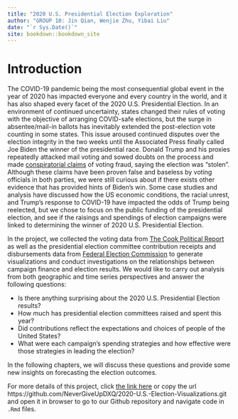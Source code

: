 ```yaml
--- 
title: "2020 U.S. Presidential Election Exploration"
author: "GROUP 10: Jin Qian, Wenjie Zhu, Yibai Liu"
date: "`r Sys.Date()`"
site: bookdown::bookdown_site
---
```


# Introduction

The COVID-19 pandemic being the most consequential global event in the year of 2020 has impacted everyone and every country in the world, and it has also shaped every facet of the 2020 U.S. Presidential Election. In an environment of continued uncertainty, states changed their rules of voting with the objective of arranging COVID-safe elections, but the surge in absentee/mail-in ballots has inevitably extended the post-election vote counting in some states. This issue aroused continued disputes over the election integrity in the two weeks until the Associated Press finally called Joe Biden the winner of the presidential race. Donald Trump and his proxies repeatedly attacked mail voting and sowed doubts on the process and made [conspiratorial claims](https://apnews.com/article/election-2020-joe-biden-donald-trump-politics-media-1bf96bf3910bdcbe0f125958357c8f1a) of voting fraud, saying the election was "stolen". Although these claims have been proven false and baseless by voting officials in both parties, we were still curious about if there exists other evidence that has provided hints of Biden's win. Some case studies and analysis have discussed how the US economic conditions, the racial unrest, and Trump's response to COVID-19 have impacted the odds of Trump being reelected, but we chose to focus on the public funding of the presidential election, and see if the raisings and spendings of election campaigns were linked to determining the winner of 2020 U.S. Presidential Election.

In the project, we collected the voting data from [The Cook Political Report](https://cookpolitical.com/) as well as the presidential election committee contribution receipts and disbursements data from [Federal Election Commission](https://www.fec.gov/) to generate visualizations and conduct investigations on the relationships between campaign finance and election results. We would like to carry out analysis from both geographic and time series perspectives and answer the following questions: 

- Is there anything surprising about the 2020 U.S. Presidential Election results?
- How much has presidential election committees raised and spent this year?
- Did contributions reflect the expectations and choices of people of the United States?
- What were each campaign’s spending strategies and how effective were those strategies in leading the election?

In the following chapters, we will discuss these questions and provide some new insights on forecasting the election outcomes.

For more details of this project, click [the link here](https://github.com/NeverGiveUpDXQ/2020-U.S.-Election-Visualizations.git) or copy the url https://github.com/NeverGiveUpDXQ/2020-U.S.-Election-Visualizations.git and open it in browser to go to our Github repository and navigate code in `.Rmd` files.



